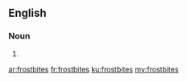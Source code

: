 ==English==

===Noun===
{{head|en}}

# {{plural of|frostbite}}

[[ar:frostbites]]
[[fr:frostbites]]
[[ku:frostbites]]
[[my:frostbites]]